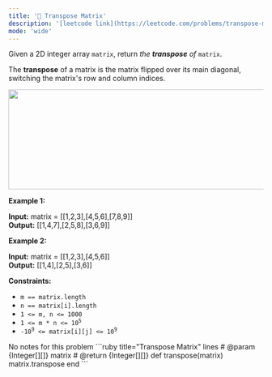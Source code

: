 ```yaml
---
title: '🧩 Transpose Matrix'
description: '[leetcode link](https://leetcode.com/problems/transpose-matrix/description/)'
mode: 'wide'
---
```

<Tabs>
  <Tab title="Question" icon="circle-question" iconType="regular">
    <Card>
      <p>Given a 2D integer array <code>matrix</code>, return <em>the <strong>transpose</strong> of</em> <code>matrix</code>.</p>  <p>The <strong>transpose</strong> of a matrix is the matrix flipped over its main diagonal, switching the matrix&#39;s row and column indices.</p>  <p><img alt="" src="https://assets.leetcode.com/uploads/2021/02/10/hint_transpose.png" style="width: 600px; height: 197px;" /></p>   <p><strong class="example">Example 1:</strong></p>   <strong>Input:</strong> matrix = [[1,2,3],[4,5,6],[7,8,9]] <br/> <strong>Output:</strong> [[1,4,7],[2,5,8],[3,6,9]]   <p><strong class="example">Example 2:</strong></p>   <strong>Input:</strong> matrix = [[1,2,3],[4,5,6]] <br/> <strong>Output:</strong> [[1,4],[2,5],[3,6]]    <p><strong>Constraints:</strong></p>  <ul>  <li><code>m == matrix.length</code></li>  <li><code>n == matrix[i].length</code></li>  <li><code>1 &lt;= m, n &lt;= 1000</code></li>  <li><code>1 &lt;= m * n &lt;= 10<sup>5</sup></code></li>  <li><code>-10<sup>9</sup> &lt;= matrix[i][j] &lt;= 10<sup>9</sup></code></li> </ul> 
    </Card>
  </Tab>
  <Tab title="Solution" icon="lightbulb" iconType="regular" >
    <Card>
      No notes for this problem
    </Card>
  <Expandable title="code">
    <CodeGroup dropdown>
```ruby title="Transpose Matrix" lines
# @param {Integer[][]} matrix
# @return {Integer[][]}
def transpose(matrix)
  matrix.transpose
end
```
    </CodeGroup>
  </Expandable>
  </Tab>
</Tabs>